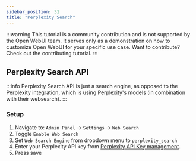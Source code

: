 ```yaml
---
sidebar_position: 31
title: "Perplexity Search"
---
```


:::warning
This tutorial is a community contribution and is not supported by the Open WebUI team. It serves only as a demonstration on how to customize Open WebUI for your specific use case. Want to contribute? Check out the contributing tutorial.
:::

## Perplexity Search API

:::info
Perplexity Search API is just a search engine, as opposed to the Perplexity integration, which is using Perplexity's models (in combination with their websearch).
:::

### Setup

1. Navigate to: `Admin Panel` -> `Settings` -> `Web Search`
2. Toggle `Enable Web Search`
3. Set `Web Search Engine` from dropdown menu to `perplexity_search`
4. Enter your Perplexity API key from [Perplexity API Key management](https://www.perplexity.ai/account/api/keys).
5. Press save
